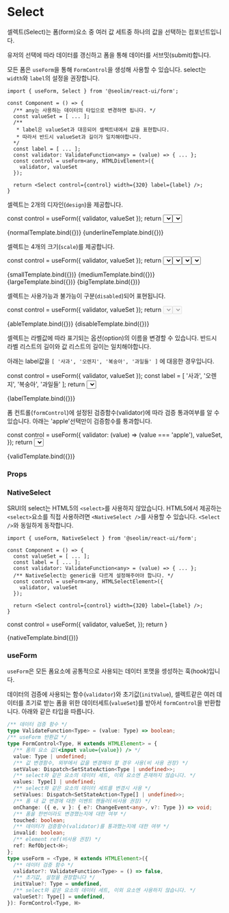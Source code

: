 
<Meta title="form/Select" component={Select} />

# Select

셀렉트(Select)는 폼(form)요소 중 여러 값 세트중 하나의 값을 선택하는 컴포넌트입니다.

유저의 선택에 따라 데이터를 갱신하고 폼을 통해 데이터를 서브밋(submit)합니다.

모든 폼은 `useForm`을 통해 `FormControl`을 생성해 사용할 수 있습니다. select는 `width`와 `label`의 설정을 권장합니다. 

```tsx
import { useForm, Select } from '@seolim/react-ui/form';

const Component = () => {
  /** any는 사용하는 데이터의 타입으로 변경하면 됩니다. */
  const valueSet = [ ... ];
  /**
   * label은 valueSet과 대응되어 셀렉트내에서 값을 표현합니다.
   * 따라서 반드시 valueSet과 길이가 일치해야합니다.
  */
  const label = [ ... ];
  const validator: ValidateFunction<any> = (value) => { ... };
  const control = useForm<any, HTMLDivElement>({
    validator, valueSet
  });

  return <Select control={control} width={320} label={label} />;
}
```



셀렉트는 2개의 디자인(`design`)을 제공합니다.

  const control = useForm({
    validator, valueSet
  });
  return <Select control={control} />
}
  const control = useForm({
    validator, valueSet
  });
  return <Select design="underline" control={control} />
}

<Canvas>
  <Story name="normal"
    parameters={{ layout: 'centered' }}>
    {normalTemplate.bind({})}
  </Story>
  <Story name="underline"
    parameters={{ layout: 'centered' }}>
    {underlineTemplate.bind({})}
  </Story>
</Canvas>

셀렉트는 4개의 크기(`scale`)를 제공합니다.

  const control = useForm({
    validator, valueSet
  });
  return <Select scale="small" control={control} />
}
  const control = useForm({
    validator, valueSet
  });
  return <Select scale="medium" control={control} />
}
  const control = useForm({
    validator, valueSet
  });
  return <Select scale="large" control={control} />
}
  const control = useForm({
    validator, valueSet
  });
  return <Select scale="big" control={control} />
}

<Canvas>
  <Story name="small"
    parameters={{ layout: 'centered' }}>
    {smallTemplate.bind({})}
  </Story>
  <Story name="medium"
    parameters={{ layout: 'centered' }}>
    {mediumTemplate.bind({})}
  </Story>
  <Story name="large"
    parameters={{ layout: 'centered' }}>
    {largeTemplate.bind({})}
  </Story>
  <Story name="big"
    parameters={{ layout: 'centered' }}>
    {bigTemplate.bind({})}
  </Story>
</Canvas>

셀렉트는 사용가능과 불가능이 구분(`disabled`)되어 표현됩니다.

  const control = useForm({
    validator, valueSet
  });
  return <Select disabled={false} control={control} />
}
  const control = useForm({
    validator, valueSet
  });
  return <Select disabled={true} control={control} />
}

<Canvas>
  <Story name="able"
    parameters={{ layout: 'centered' }}>
    {ableTemplate.bind({})}
  </Story>
  <Story name="disable"
    parameters={{ layout: 'centered' }}>
    {disableTemplate.bind({})}
  </Story>
</Canvas>

셀렉트는 라벨값에 따라 표기되는 옵션(option)의 이름을 변경할 수 있습니다. 반드시 라벨 리스트의 길이와 값 리스트의 길이는 일치해야합니다.

아래는 label값을 `[ '사과', '오렌지', '복숭아', '과일들' ]` 에 대응한 경우입니다.

  const control = useForm({
    validator, valueSet
  });
  const label = [ '사과', '오렌지', '복숭아', '과일들' ];
  return <Select control={control} label={label}/>
}

<Canvas>
  <Story name="label"
    parameters={{ layout: 'centered' }}>
    {labelTemplate.bind({})}
  </Story>
</Canvas>

폼 컨트롤(`formControl`)에 설정된 검증함수(validator)에 따라 검증 통과여부를 알 수 있습니다. 아래는 'apple'선택만이 검증함수를 통과합니다.

  const control = useForm({
    validator: (value) => (value === 'apple'),
    valueSet,
  });
  return <Select control={control}/>
};

<Canvas>
  <Story name="valid"
    parameters={{ layout: 'centered' }}>
    {validTemplate.bind({})}
  </Story>
</Canvas>

### Props

<ArgsTable of={Select} />

### NativeSelect

SRUI의 select는 HTML5의 `<select>`를 사용하지 않았습니다. HTML5에서 제공하는 `<select>`요소를 직접 사용하려면 `<NativeSelect />`를 사용할 수 있습니다. `<Select />`와 동일하게 동작합니다.

```tsx
import { useForm, NativeSelect } from '@seolim/react-ui/form';

const Component = () => {
  const valueSet = [ ... ];
  const label = [ ... ];
  const validator: ValidateFunction<any> = (value) => { ... };
  /** NativeSelect는 generic을 다르게 설정해주어야 합니다. */
  const control = useForm<any, HTMLSelectElement>({
    validator, valueSet
  });

  return <Select control={control} width={320} label={label} />;
}
```

  const control = useForm({
    validator,
    valueSet,
  });
  return <NativeSelect control={control}/>
}

<Canvas>
  <Story name="nativeSelect"
    parameters={{ layout: 'centered' }}>
    {nativeTemplate.bind({})}
  </Story>
</Canvas>

### useForm

`useForm`은 모든 폼요소에 공통적으로 사용되는 데이터 포맷을 셍성하는 훅(hook)입니다.

데이터의 검증에 사용되는 함수(`validator`)와 초기값(`initValue`), 셀렉트같은 여러 데이터를 초기로 받는 폼을 위한 데이터세트(`valueSet`)를 받아서 `formControl`을 반환합니다. 아래와 같은 타입을 따릅니다.

```typescript
/** 데이터 검증 함수 */
type ValidateFunction<Type> = (value: Type) => boolean;
/** useForm 반환값 */
type FormControl<Type, H extends HTMLElement> = {
  /** 폼의 요소 값(<input value={value}) /> */
  value: Type | undefined;
  /** 값 변경함수, 외부에서 값을 변경해야 할 경우 사용(비 사용 권장) */
  setValue: Dispatch<SetStateAction<Type | undefined>>;
  /** select와 같은 요소의 데이터 세트, 이외 요소엔 존재하지 않습니다. */
  values: Type[] | undefined;
  /** select와 같은 요소의 데이터 세트를 변경시 사용 */
  setValues: Dispatch<SetStateAction<Type[] | undefined>>;
  /** 폼 내 값 변경에 대한 이벤트 핸들러(비사용 권장) */
  onChange: ({ e, v }: { e?: ChangeEvent<any>, v?: Type }) => void;
  /** 폼을 한번이라도 변경했는지에 대한 여부 */
  touched: boolean;
  /** 데이터가 검증함수(validator)를 통과했는지에 대한 여부 */
  invalid: boolean;
  /** element ref(비사용 권장) */
  ref: RefObject<H>;
};
type useForm = <Type, H extends HTMLElement>({
  /** 데이터 검증 함수 */
  validator?: ValidateFunction<Type> = () => false,
  /** 초기값, 설정을 권장합니다 */
  initValue?: Type = undefined,
  /** select와 같은 요소의 데이터 세트, 이외 요소엔 사용하지 않습니다. */
  valueSet?: Type[] = undefined,
}): FormControl<Type, H>
```
